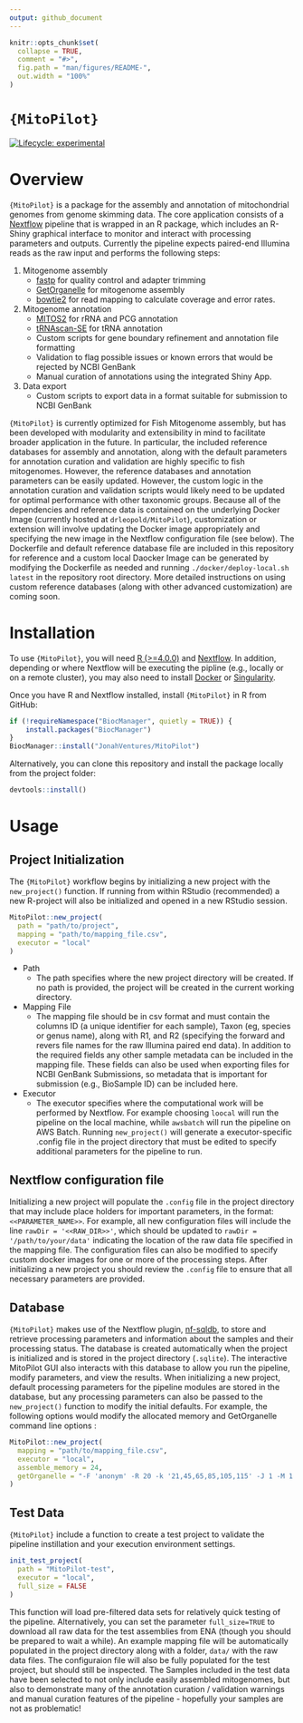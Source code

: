 ```yaml
---
output: github_document
---
```


<!-- README.md is generated from README.Rmd. Please edit that file -->

```r
knitr::opts_chunk$set(
  collapse = TRUE,
  comment = "#>",
  fig.path = "man/figures/README-",
  out.width = "100%"
)
```

# `{MitoPilot}`

<!-- badges: start -->
[![Lifecycle: experimental](https://img.shields.io/badge/lifecycle-experimental-orange.svg)](https://lifecycle.r-lib.org/articles/stages.html#experimental)
<!-- badges: end -->

# Overview

`{MitoPilot}` is a package for the assembly and annotation of mitochondrial genomes from genome skimming data. The core application consists of a [Nextflow](https://www.nextflow.io/docs/latest/index.html) pipeline that is wrapped in an R package, which includes an R-Shiny graphical interface to monitor and interact with processing parameters and outputs. Currently the pipeline expects paired-end Illumina reads as the raw input and performs the following steps:

1. Mitogenome assembly
   - [fastp](https://github.com/OpenGene/fastp) for quality control and adapter trimming
   - [GetOrganelle](https://github.com/Kinggerm/GetOrganelle) for mitogenome assembly
   - [bowtie2](https://github.com/BenLangmead/bowtie2) for read mapping to calculate coverage and error rates.
2. Mitogenome annotation 
   - [MITOS2](https://gitlab.com/Bernt/MITOS) for rRNA and PCG annotation
   - [tRNAscan-SE](https://github.com/UCSC-LoweLab/tRNAscan-SE) for tRNA annotation
   - Custom scripts for gene boundary refinement and annotation file formatting
   - Validation to flag possible issues or known errors that would be rejected by NCBI GenBank
   - Manual curation of annotations using the integrated Shiny App.
3. Data export
   - Custom scripts to export data in a format suitable for submission to NCBI GenBank
   
`{MitoPilot}` is currently optimized for Fish Mitogenome assembly, but has been developed with modularity and extensibility in mind to facilitate broader application in the future. In particular, the included reference databases for assembly and annotation, along with the default parameters for annotation curation and validation are highly specific to fish mitogenomes. However, the reference databases and annotation parameters can be easily updated. However, the custom logic in the annotation curation and validation scripts would likely need to be updated for optimal performance with other taxonomic groups. Because all of the dependencies and reference data is contained on the underlying Docker Image (currently hosted at `drleopold/MitoPilot`), customization or extension will involve updating the Docker image appropriately and specifying the new image in the Nextflow configuration file (see below). The Dockerfile and default reference database file are included in this repository for reference and a custom local Daocker Image can be generated by modifying the Dockerfile as needed and running `./docker/deploy-local.sh latest` in the repository root directory. More detailed instructions on using custom reference databases (along with other advanced customization) are coming soon.

# Installation

To use `{MitoPilot}`, you will need [R (>=4.0.0)](https://www.r-project.org/) and [Nextflow](https://www.nextflow.io/docs/latest/install.html). In addition, depending or where Nextflow will be executing the pipline (e.g., locally or on a remote cluster), you may also need to install [Docker](https://docs.docker.com/engine/install/) or [Singularity](https://docs.sylabs.io/guides/latest/user-guide/quick_start.html#quick-installation-steps).

Once you have R and Nextflow installed, install `{MitoPilot}` in R from GitHub:

```r
if (!requireNamespace("BiocManager", quietly = TRUE)) {
    install.packages("BiocManager")
}
BiocManager::install("JonahVentures/MitoPilot")
```

Alternatively, you can clone this repository and install the package locally from the project folder:

```r
devtools::install()
```

# Usage

## Project Initialization

The `{MitoPilot}` workflow begins by initializing a new project with the `new_project()` function. If running from within RStudio (recommended) a new R-project will also be initialized and opened in a new RStudio session. 

```r
MitoPilot::new_project(
  path = "path/to/project",             
  mapping = "path/to/mapping_file.csv", 
  executor = "local"     
)
```

+ Path 
   - The path specifies where the new project directory will be created. If no path is provided, the project will be created in the current working directory. 
+ Mapping File
   - The mapping file should be in csv format and must contain the columns ID (a unique identifier for each sample), Taxon (eg, species or genus name), along with R1, and R2 (specifying the forward and revers file names for the raw Illumina paired end data). In addition to the required fields any other sample metadata can be included in the mapping file. These fields can also be used when exporting files for NCBI GenBank Submissions, so metadata that is important for submission (e.g., BioSample ID) can be included here. 
+ Executor
   - The executor specifies where the computational work will be performed by Nextflow. For example choosing `loocal` will run the pipeline on the local machine, while `awsbatch` will run the pipeline on AWS Batch. Running `new_project()` will generate a executor-specific .config file in the project directory that must be edited to specify additional parameters for the pipeline to run.

## Nextflow configuration file

Initializing a new project will populate the `.config` file in the project directory that may include place holders for important parameters, in the format: `<<PARAMETER_NAME>>`. For example, all new configuration files will include the line `rawDir = '<<RAW_DIR>>'`, which should be  updated to `rawDir = '/path/to/your/data'` indicating the location of the raw data file specified in the mapping file. The configuration files can also be modified to specify custom docker images for one or more of the processing steps. After initializing a new project you should review the `.config` file to ensure that all necessary parameters are provided. 

## Database

`{MitoPilot}` makes use of the Nextflow plugin, [nf-sqldb](https://github.com/nextflow-io/nf-sqldb), to store and retrieve processing parameters and information about the samples and their processing status. The database is created automatically when the project is initialized and is stored in the project directory (`.sqlite`). The interactive MitoPilot GUI also interacts with this database to allow you run the pipeline, modify parameters, and view the results. When initializing a new project, default processing parameters for the pipeline modules are stored in the database, but any processing parameters can also be passed to the `new_project()` function to modify the initial defaults. For example, the following options would modify the allocated memory and GetOrganelle command line options :

```r
MitoPilot::new_project(          
  mapping = "path/to/mapping_file.csv", 
  executor = "local",
  assemble_memory = 24,
  getOrganelle = "-F 'anonym' -R 20 -k '21,45,65,85,105,115' -J 1 -M 1 --expected-max-size 20000 --target-genome-size 16500"
)
```



## Test Data

`{MitoPilot}` include a function to create a test project to validate the pipeline instillation and your execution environment settings.

```r
init_test_project(
  path = "MitoPilot-test",
  executor = "local",
  full_size = FALSE
)
```

This function will load pre-filtered data sets for relatively quick testing of the pipeline. Alternatively, you can set the parameter `full_size=TRUE` to download all raw data for the test assemblies from ENA (though you should be prepared to wait a while). An example mapping file will be automatically populated in the project directory along with a folder, `data/` with the raw data files. The configuraion file will also be fully populated for the test project, but should still be inspected. The Samples included in the test data have been selected to not only include easily assembled mitogenomes, but also to demonstrate many of the annotation curation / validation warnings and manual curation features of the pipeline - hopefully your samples are not as problematic!
